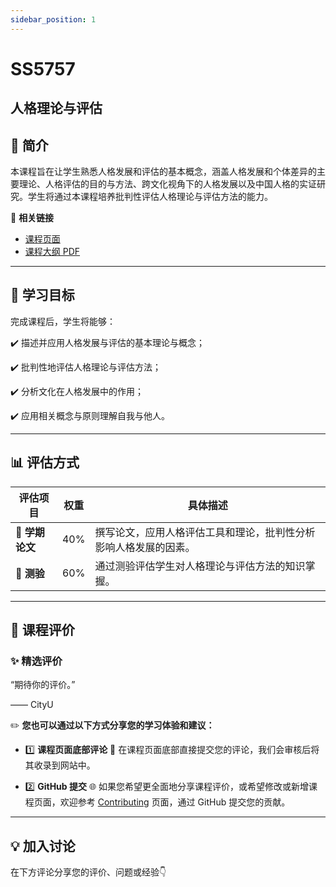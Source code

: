 ```yaml
---
sidebar_position: 1
---
```


# SS5757
## 人格理论与评估

## **📘 简介**
本课程旨在让学生熟悉人格发展和评估的基本概念，涵盖人格发展和个体差异的主要理论、人格评估的目的与方法、跨文化视角下的人格发展以及中国人格的实证研究。学生将通过本课程培养批判性评估人格理论与评估方法的能力。

🔗 **相关链接**
- [课程页面](https://www.cityu.edu.hk/catalogue/pg/202526/course/SS5757.htm)
- [课程大纲 PDF](https://www.cityu.edu.hk/catalogue/pg/202526/course/SS5757.pdf)

---

## **🎯 学习目标**

完成课程后，学生将能够：

✔️ 描述并应用人格发展与评估的基本理论与概念；

✔️ 批判性地评估人格理论与评估方法；

✔️ 分析文化在人格发展中的作用；

✔️ 应用相关概念与原则理解自我与他人。

---

## **📊 评估方式**

| **评估项目**             | **权重** | **具体描述**                                                                                       |
|------------------------|---------|---------------------------------------------------------------------------------------------------|
| **📄 学期论文**          | 40%     | 撰写论文，应用人格评估工具和理论，批判性分析影响人格发展的因素。                                                 |
| **📝 测验**             | 60%     | 通过测验评估学生对人格理论与评估方法的知识掌握。                                                         |

---

## **💬 课程评价**

### ✨ **精选评价**
<div className={commentStyles.commentBox}>
    <p className={commentStyles.commentText}>
        “期待你的评价。”
    </p>
    <p className={commentStyles.commentAuthor}>—— CityU</p>
</div>

✏️ **您也可以通过以下方式分享您的学习体验和建议：**

- 1️⃣ **课程页面底部评论**
💬 在课程页面底部直接提交您的评论，我们会审核后将其收录到网站中。

- 2️⃣ **GitHub 提交**
🌐 如果您希望更全面地分享课程评价，或希望修改或新增课程页面，欢迎参考 [Contributing](/contributing) 页面，通过 GitHub 提交您的贡献。

---

## **💡 加入讨论**

在下方评论分享您的评价、问题或经验👇
<Utterances />
